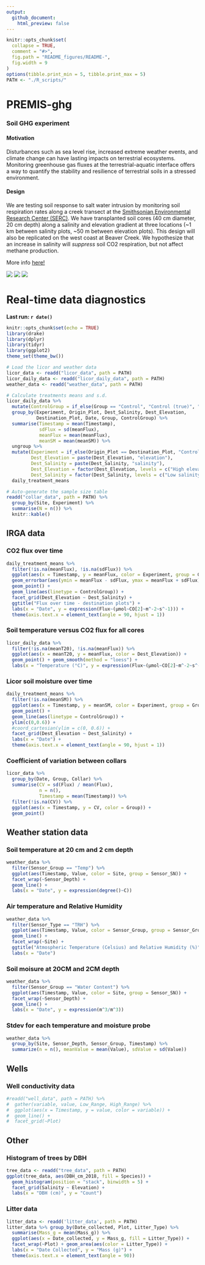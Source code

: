 ```yaml
---
output:
  github_document:
    html_preview: false
---
```


<!-- README.md is generated from README.Rmd. Please edit that file -->

```r
knitr::opts_chunk$set(
  collapse = TRUE,
  comment = "#>",
  fig.path = "README_figures/README-",
  fig.width = 9
)
options(tibble.print_min = 5, tibble.print_max = 5)
PATH <- "./R_scripts/"
```

# PREMIS-ghg
### Soil GHG experiment

#### Motivation
Disturbances such as sea level rise, increased extreme weather events, and climate change can have lasting impacts on terrestrial ecosystems. Monitoring greenhouse gas fluxes at the terrestrial-aquatic interface offers a way to quantify the stability and resilience of terrestrial soils in a stressed environment. 

#### Design
We are testing soil response to salt water intrusion by monitoring soil respiration rates along a creek transect at the [Smithsonian Environmental Research Center (SERC)](https://serc.si.edu/). We have transplanted soil cores (40 cm diameter, 20 cm depth) along a salinity and elevation gradient at three locations (~1 km between salinity plots, ~50 m between elevation plots). This design will also be replicated on the west coast at Beaver Creek. We hypothesize that an increase in salinity will *suppress* soil CO2 respiration, but not affect methane production.   

More info [here!](https://osf.io/at9hr)

![](https://github.com/PNNL-PREMIS/PREMIS-ghg/blob/master/photos/cores_in_cart.jpeg) ![](https://github.com/PNNL-PREMIS/PREMIS-ghg/blob/master/photos/BBL_SP_snow.jpeg) ![](https://github.com/PNNL-PREMIS/PREMIS-ghg/blob/master/photos/cores_in_ground.jpeg)

# Real-time data diagnostics

**Last run: `r date()`**

```r
knitr::opts_chunk$set(echo = TRUE)
library(drake)
library(dplyr)
library(tidyr)
library(ggplot2)
theme_set(theme_bw())
```

```r

# Load the licor and weather data
licor_data <- readd("licor_data", path = PATH)
licor_daily_data <- readd("licor_daily_data", path = PATH)
weather_data <- readd("weather_data", path = PATH)

# Calculate treatments means and s.d.
licor_daily_data %>% 
  mutate(ControlGroup = if_else(Group == "Control", "Control (true)", "Transplant")) %>% 
  group_by(Experiment, Origin_Plot, Dest_Salinity, Dest_Elevation, 
           Destination_Plot, Date, Group, ControlGroup) %>%  
  summarise(Timestamp = mean(Timestamp), 
            sdFlux = sd(meanFlux), 
            meanFlux = mean(meanFlux), 
            meanSM = mean(meanSM)) %>% 
  ungroup %>% 
  mutate(Experiment = if_else(Origin_Plot == Destination_Plot, "Control", Experiment),
         Dest_Elevation = paste(Dest_Elevation, "elevation"),
         Dest_Salinity = paste(Dest_Salinity, "salinity"),
         Dest_Elevation = factor(Dest_Elevation, levels = c("High elevation", "Medium elevation", "Low elevation")),
         Dest_Salinity = factor(Dest_Salinity, levels = c("Low salinity", "Medium salinity", "High salinity"))) ->
  daily_treatment_means
```

```r
# Auto-generate the sample size table
readd("collar_data", path = PATH) %>% 
  group_by(Site, Experiment) %>% 
  summarise(N = n()) %>% 
  knitr::kable()
```


## IRGA data

### CO2 flux over time
```r
daily_treatment_means %>% 
  filter(!is.na(meanFlux), !is.na(sdFlux)) %>% 
  ggplot(aes(x = Timestamp, y = meanFlux, color = Experiment, group = Group)) +
  geom_errorbar(aes(ymin = meanFlux - sdFlux, ymax = meanFlux + sdFlux)) +
  geom_point() +
  geom_line(aes(linetype = ControlGroup)) +
  facet_grid(Dest_Elevation ~ Dest_Salinity) +
  ggtitle("Flux over time - destination plots") +
  labs(x = "Date", y = expression(Flux~(µmol~CO[2]~m^-2~s^-1))) +
  theme(axis.text.x = element_text(angle = 90, hjust = 1))
```

### Soil temperature versus CO2 flux for all cores
```r
licor_daily_data %>% 
  filter(!is.na(meanT20), !is.na(meanFlux)) %>% 
  ggplot(aes(x = meanT20, y = meanFlux, color = Dest_Elevation)) +
  geom_point() + geom_smooth(method = "loess") +
  labs(x = "Temperature (°C)", y = expression(Flux~(µmol~CO[2]~m^-2~s^-1)))
```

### Licor soil moisture over time
```r
daily_treatment_means %>% 
  filter(!is.na(meanSM)) %>% 
  ggplot(aes(x = Timestamp, y = meanSM, color = Experiment, group = Group)) +
  geom_point() +
  geom_line(aes(linetype = ControlGroup)) +
  ylim(c(0,0.6)) +
  #coord_cartesian(ylim = c(0, 0.6)) +
  facet_grid(Dest_Elevation ~ Dest_Salinity) +
  labs(x = "Date") +
  theme(axis.text.x = element_text(angle = 90, hjust = 1))
```

### Coefficient of variation between collars
```r
licor_data %>% 
  group_by(Date, Group, Collar) %>% 
  summarise(CV = sd(Flux) / mean(Flux), 
            n = n(), 
            Timestamp = mean(Timestamp)) %>%
  filter(!is.na(CV)) %>% 
  ggplot(aes(x = Timestamp, y = CV, color = Group)) +
  geom_point()
```

## Weather station data

### Soil temperature at 20 cm and 2 cm depth
```r
weather_data %>% 
  filter(Sensor_Group == "Temp") %>% 
  ggplot(aes(Timestamp, Value, color = Site, group = Sensor_SN)) + 
  facet_wrap(~Sensor_Depth) + 
  geom_line() +
  labs(x = "Date", y = expression(degree()~C))
```

### Air temperature and Relative Humidity
```r
weather_data %>% 
  filter(Sensor_Type == "TRH") %>% 
  ggplot(aes(Timestamp, Value, color = Sensor_Group, group = Sensor_Group)) + 
  geom_line() +
  facet_wrap(~Site) +
  ggtitle("Atmospheric Temperature (Celsius) and Relative Humidity (%)") +
  labs(x = "Date")
```

### Soil moisure at 20CM and 2CM depth
```r
weather_data %>% 
  filter(Sensor_Group == "Water Content") %>% 
  ggplot(aes(Timestamp, Value, color = Site, group = Sensor_SN)) + 
  facet_wrap(~Sensor_Depth) + 
  geom_line() +
  labs(x = "Date", y = expression(m^3/m^3))
```

### Stdev for each temperature and moisture probe
```r
weather_data %>%
  group_by(Site, Sensor_Depth, Sensor_Group, Timestamp) %>%
  summarize(n = n(), meanValue = mean(Value), sdValue = sd(Value))
```

## Wells

### Well conductivity data
```r
#readd("well_data", path = PATH) %>% 
#  gather(variable, value, Low_Range, High_Range) %>% 
#  ggplot(aes(x = Timestamp, y = value, color = variable)) +
#  geom_line() +
#  facet_grid(~Plot)
```

## Other

### Histogram of trees by DBH
```r
tree_data <- readd("tree_data", path = PATH)
ggplot(tree_data, aes(DBH_cm_2018, fill = Species)) + 
  geom_histogram(position = "stack", binwidth = 5) + 
  facet_grid(Salinity ~ Elevation) +
  labs(x = "DBH (cm)", y = "Count")
```

### Litter data
```r
litter_data <- readd('litter_data', path = PATH)
litter_data %>% group_by(Date_collected, Plot, Litter_Type) %>% 
  summarise(Mass_g = mean(Mass_g)) %>% 
  ggplot(aes(x = Date_collected, y = Mass_g, fill = Litter_Type)) + 
  facet_wrap(~Plot) + geom_area(aes(color = Litter_Type)) +
  labs(x = "Date Collected", y = "Mass (g)") +
  theme(axis.text.x = element_text(angle = 90))
```

